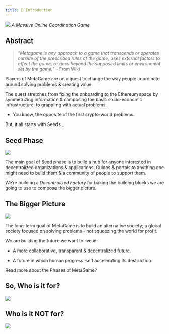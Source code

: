 ```yaml
---
title: 🐙 Introduction
---
```


![](https://cdn.substack.com/image/fetch/w_1456,c_limit,f_auto,q_auto:good,fl_progressive:steep/https%3A%2F%2Fbucketeer-e05bbc84-baa3-437e-9518-adb32be77984.s3.amazonaws.com%2Fpublic%2Fimages%2Fe93a37b7-2a48-421c-80b7-3079eca8beb7_2048x881.png)
_A Massive Online Coordination Game_

## Abstract

> _“Metagame is any approach to a game that transcends or operates outside of the prescribed rules of the game, uses external factors to affect the game, or goes beyond the supposed limits or environment set by the game.”_ - From Wiki

Players of MetaGame are on a quest to change the way people coordinate around solving problems & creating value.

The quest stretches from fixing the onboarding to the Ethereum space
by symmetrizing information & composing the basic socio-economic infrastructure, to grappling with actual problems.
- You know, the opposite of the first crypto-world problems.

But, it all starts with Seeds...

## Seed Phase

![](https://cdn.substack.com/image/fetch/w_1456,c_limit,f_auto,q_auto:good,fl_progressive:steep/https%3A%2F%2Fbucketeer-e05bbc84-baa3-437e-9518-adb32be77984.s3.amazonaws.com%2Fpublic%2Fimages%2Ffa305be3-279a-440a-9ba2-cfa2d49281c4_952x186.png)

The main goal of Seed phase is to build a hub for anyone interested in decentralized
organizations & applications.
Guides & portals to anything one might need to build them & a community of people to support them.

We’re building a _Decentralized Factory_ for baking the building blocks we are going to use to compose the bigger picture.

## The Bigger Picture

![](https://cdn.substack.com/image/fetch/w_1456,c_limit,f_auto,q_auto:good,fl_progressive:steep/https%3A%2F%2Fbucketeer-e05bbc84-baa3-437e-9518-adb32be77984.s3.amazonaws.com%2Fpublic%2Fimages%2Fbe6c92b4-6ead-4a60-acf0-db9cc0251b9c_1310x265.png)

The long-term goal of MetaGame is to build an alternative society; a global society focused on solving problems - not squeezing the world for profit.

We are building the future we want to live in:

-   A more collaborative, transparent & decentralized future.

-   A future in which human progress isn't accelerating its destruction.


Read more about the Phases of MetaGame?

## So, Who is it for?
![](https://cdn.substack.com/image/fetch/w_1456,c_limit,f_auto,q_auto:good,fl_progressive:steep/https%3A%2F%2Fbucketeer-e05bbc84-baa3-437e-9518-adb32be77984.s3.amazonaws.com%2Fpublic%2Fimages%2F636c2c77-b1f3-4ecf-9bcb-f1f55891be40_596x640.png)

## Who is it NOT for?

![](https://cdn.substack.com/image/fetch/w_1456,c_limit,f_auto,q_auto:good,fl_progressive:steep/https%3A%2F%2Fbucketeer-e05bbc84-baa3-437e-9518-adb32be77984.s3.amazonaws.com%2Fpublic%2Fimages%2F0963cbdf-8f6e-4e78-893f-aad2c7726964_586x226.png)
